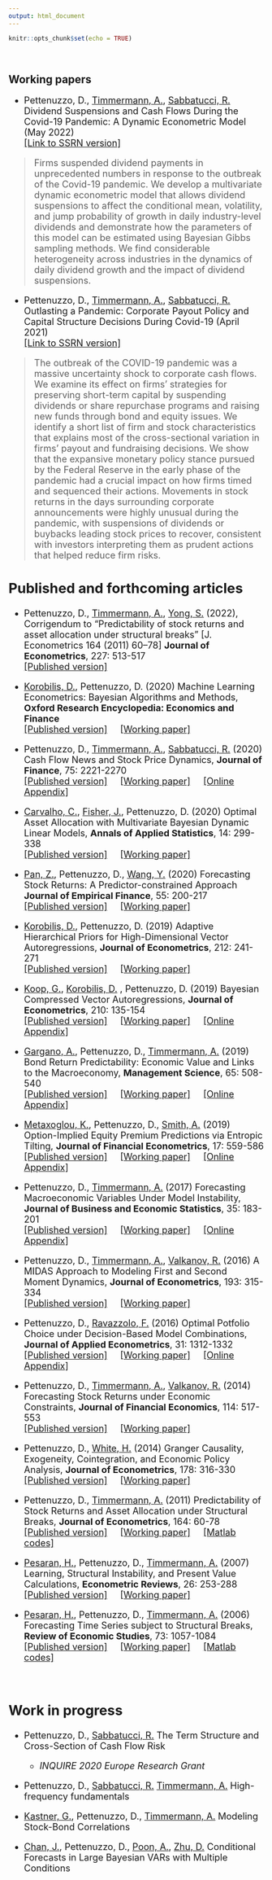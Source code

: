 ```yaml
---
output: html_document
---
```


<link rel="stylesheet" href="styles.css" type="text/css">
<link rel="stylesheet" href="css/academicons.min.css"/>

```r
knitr::opts_chunk$set(echo = TRUE)
```

\


## Working papers 

<font size="+1">

* Pettenuzzo, D., [Timmermann, A.](http://rady.ucsd.edu/faculty/directory/timmermann/), [Sabbatucci, R.](https://sites.google.com/site/riccardosabbatucci/) Dividend Suspensions and Cash Flows During the Covid-19 Pandemic: A Dynamic Econometric Model (May 2022)\
[[Link to SSRN version]](https://papers.ssrn.com/sol3/papers.cfm?abstract_id=3628608)  

> Firms suspended dividend payments in unprecedented numbers in response to the outbreak of the Covid-19 pandemic. We develop a multivariate dynamic econometric model that allows dividend suspensions to affect the conditional mean, volatility, and jump probability of growth in daily industry-level dividends and demonstrate how the parameters of this model can be estimated using Bayesian Gibbs sampling methods. We find considerable heterogeneity across industries in the dynamics of daily dividend growth and the impact of dividend suspensions.

* Pettenuzzo, D., [Timmermann, A.](http://rady.ucsd.edu/faculty/directory/timmermann/), [Sabbatucci, R.](https://sites.google.com/site/riccardosabbatucci/) Outlasting a Pandemic: Corporate Payout Policy and Capital Structure Decisions During Covid-19 (April 2021)\
[[Link to SSRN version]](https://papers.ssrn.com/sol3/papers.cfm?abstract_id=3823258)  

> The outbreak of the COVID-19 pandemic was a massive uncertainty shock to corporate cash flows. We examine its effect on firms’ strategies for preserving short-term capital by suspending dividends or share repurchase programs and raising new funds through bond and equity issues. We identify a short list of firm and stock characteristics that explains most of the cross-sectional variation in firms’ payout and fundraising decisions. We show that the expansive monetary policy stance pursued by the Federal Reserve in the early phase of the pandemic had a crucial impact on how firms timed and sequenced their actions. Movements in stock returns in the days surrounding corporate announcements were highly unusual during the pandemic, with suspensions of dividends or buybacks leading stock prices to recover, consistent with investors interpreting them as prudent actions that helped reduce firm risks.


## Published and forthcoming articles

<font size="+1">

* Pettenuzzo, D., [Timmermann, A.](http://rady.ucsd.edu/faculty/directory/timmermann/), [Yong, S.](https://sites.google.com/view/ysong1) (2022), Corrigendum to “Predictability of stock returns and asset allocation under structural breaks” [J. Econometrics 164 (2011) 60–78] __Journal of Econometrics__, 227: 513-517 \
[[Published version]](https://www.sciencedirect.com/science/article/pii/S0304407621000476) &nbsp; &nbsp;

* [Korobilis, D.](https://sites.google.com/site/dimitriskorobilis/), Pettenuzzo, D. (2020) Machine Learning Econometrics: Bayesian Algorithms and Methods, __Oxford Research Encyclopedia: Economics and Finance__  \
[[Published version]](https://doi.org/10.1093/acrefore/9780190625979.013.588) &nbsp; &nbsp; [[Working paper]](https://papers.ssrn.com/sol3/papers.cfm?abstract_id=3580433) &nbsp; &nbsp; 

* Pettenuzzo, D., [Timmermann, A.](http://rady.ucsd.edu/faculty/directory/timmermann/), [Sabbatucci, R.](https://sites.google.com/site/riccardosabbatucci/) (2020) Cash Flow News and Stock Price Dynamics, __Journal of Finance__, 75: 2221-2270    
[[Published version]](https://doi.org/10.1111/jofi.12901) &nbsp; &nbsp; [[Working paper]](http://ssrn.com/abstract=3127042) &nbsp; &nbsp; [[Online Appendix]](https://onlinelibrary.wiley.com/action/downloadSupplement?doi=10.1111%2Fjofi.12901&file=jofi12901-sup-0001-OnlineAppendix.pdf)  

* [Carvalho, C.](http://faculty.mccombs.utexas.edu/carlos.carvalho/personal.html), [Fisher, J.](https://www.linkedin.com/pub/jared-fisher/21/809/362), Pettenuzzo, D. (2020) Optimal Asset Allocation with Multivariate Bayesian Dynamic Linear Models, __Annals of Applied Statistics__, 14: 299-338
\
[[Published version]](https://projecteuclid.org/euclid.aoas/1587002676) &nbsp; &nbsp; [[Working paper]](http://ssrn.com/abstract=3254935) &nbsp; &nbsp;  

* [Pan, Z.](https://www.researchgate.net/profile/Zhiyuan_Pan2), Pettenuzzo, D., [Wang, Y.](https://www.researchgate.net/profile/Yudong_Wang12/publications) (2020) Forecasting Stock Returns: A Predictor-constrained Approach __Journal of Empirical Finance__, 55: 200-217
\
  [[Published version]](https://doi.org/10.1016/j.jempfin.2019.11.008) &nbsp; &nbsp; [[Working paper]](https://papers.ssrn.com/sol3/papers.cfm?abstract_id=3054652) &nbsp; &nbsp;  

* [Korobilis, D.](https://sites.google.com/site/dimitriskorobilis/), Pettenuzzo, D. (2019) Adaptive Hierarchical Priors for High-Dimensional Vector Autoregressions, __Journal of Econometrics__, 212: 241-271 \
[[Published version]](https://doi.org/10.1016/j.jeconom.2019.04.029) &nbsp; &nbsp; [[Working paper]](https://papers.ssrn.com/sol3/papers.cfm?abstract_id=2886053) &nbsp; &nbsp;  


* [Koop, G.](http://personal.strath.ac.uk/gary.koop/), [Korobilis, D.](https://sites.google.com/site/dimitriskorobilis/) , Pettenuzzo, D. (2019) Bayesian Compressed Vector Autoregressions, __Journal of Econometrics__, 210: 135-154 \
  [[Published version]](https://doi.org/10.1016/j.jeconom.2018.11.009) &nbsp; &nbsp; [[Working paper]](http://papers.ssrn.com/sol3/papers.cfm?abstract_id=2754241) &nbsp; &nbsp; [[Online Appendix]](files/2017_06_05_BCVAR_Appendix.pdf) 

 
* [Gargano, A.](http://fbe.unimelb.edu.au/finance/staff/academic/2524), Pettenuzzo, D., [Timmermann, A.](http://rady.ucsd.edu/faculty/directory/timmermann/) (2019) Bond Return Predictability: Economic Value and Links to the Macroeconomy, __Management Science__,  65: 508-540  
[[Published version]](http://pubsonline.informs.org/doi/abs/10.1287/mnsc.2017.2829) &nbsp; &nbsp; [[Working paper]](http://papers.ssrn.com/sol3/papers.cfm?abstract_id=2471273) &nbsp; &nbsp; [[Online Appendix]](files/2017_04_18_bond_return_predictability_ON_LINE_APPENDIX.pdf) 
 
* [Metaxoglou, K.](http://carleton.ca/economics/people/metaxoglou-konstantinos/), Pettenuzzo, D., [Smith, A.](http://are.ucdavis.edu/en/people/faculty/aaron-smith/#pk_campaign=short-name-redirect&pk_kwd=asmith) (2019) Option-Implied Equity Premium Predictions via Entropic Tilting, __Journal of Financial Econometrics__,  17: 559-586  
[[Published version]](https://academic.oup.com/jfec/article/17/4/559/4990347?guestAccessKey=20547485-7185-4cfb-aee6-c318b438e544) &nbsp; &nbsp; [[Working paper]](http://papers.ssrn.com/sol3/papers.cfm?abstract_id=2754246) &nbsp; &nbsp; [[Online Appendix]](files/MPS_JFEC_APX.pdf) 

* Pettenuzzo, D., [Timmermann, A.](http://rady.ucsd.edu/faculty/directory/timmermann/) (2017) Forecasting Macroeconomic Variables Under Model Instability, __Journal of Business and Economic Statistics__, 35: 183-201  
[[Published version]](http://www.tandfonline.com/doi/abs/10.1080/07350015.2015.1051183) &nbsp; &nbsp; [[Working paper]](http://papers.ssrn.com/sol3/papers.cfm?abstract_id=2603879) &nbsp; &nbsp; [[Online Appendix]](files/Appendix_JBES_2015_May_5.pdf)  

* Pettenuzzo, D., [Timmermann, A.](http://rady.ucsd.edu/faculty/directory/timmermann/), [Valkanov, R.](http://rady.ucsd.edu/faculty/directory/valkanov/) (2016) A MIDAS Approach to Modeling First and Second Moment Dynamics, __Journal of Econometrics__, 193: 315-334  
[[Published version]](http://www.sciencedirect.com/science/article/pii/S0304407616300665) &nbsp; &nbsp; [[Working paper]](http://papers.ssrn.com/sol3/papers.cfm?abstract_id=2471287)

* Pettenuzzo, D., [Ravazzolo, F.](http://francescoravazzolo.com/) (2016) Optimal Potfolio Choice under Decision-Based Model Combinations, __Journal of Applied Econometrics__, 31: 1312-1332  
[[Published version]](http://onlinelibrary.wiley.com/doi/10.1002/jae.2502/abstract) &nbsp; &nbsp; [[Working paper]](http://ssrn.com/abstract=2516950) &nbsp; &nbsp; [[Online Appendix]](files/Pettenuzzo_Ravazzolo_JAE_Appendix_Nov04.pdf)

* Pettenuzzo, D., [Timmermann, A.](http://rady.ucsd.edu/faculty/directory/timmermann/), [Valkanov, R.](http://rady.ucsd.edu/faculty/directory/valkanov/)  (2014) Forecasting Stock Returns under Economic Constraints,  __Journal of Financial Economics__, 114: 517-553  
[[Published version]](http://dx.doi.org/10.1016/j.jfineco.2014.07.015) &nbsp; &nbsp; [[Working paper]](files/2013.12.02 Pettenuzzo_Timmermann_Valkanov.pdf)

* Pettenuzzo, D., [White, H.](http://economics.ucsd.edu/facRes/inMemoriam/whiteHalbert/) (2014) Granger Causality, Exogeneity, Cointegration, and Economic Policy Analysis, __Journal of Econometrics__, 178: 316-330  
[[Published version]](http://www.sciencedirect.com/science/article/pii/S0304407613001942) &nbsp; &nbsp; [[Working paper]](files/2011_10_31 Pettenuzzo and White.pdf)

* Pettenuzzo, D., [Timmermann, A.](http://rady.ucsd.edu/faculty/directory/timmermann/) (2011) Predictability of Stock Returns and Asset Allocation under Structural Breaks,  __Journal of Econometrics__, 164: 60-78  
[[Published version]](http://www.sciencedirect.com/science/article/pii/S0304407611000479) &nbsp; &nbsp; [[Working paper]](files/Pettenuzzo and Timmermann (2011).pdf) &nbsp; &nbsp; [[Matlab codes]](files/2011 JoE codes.zip)

* [Pesaran, H.](http://dornsife.usc.edu/cf/faculty-and-staff/faculty.cfm?pid=1003600), Pettenuzzo, D., [Timmermann, A.](http://rady.ucsd.edu/faculty/directory/timmermann/) (2007) Learning, Structural Instability, and Present Value Calculations, __Econometric Reviews__, 26: 253-288  
[[Published version]](http://www.tandfonline.com/doi/abs/10.1080/07474930701220352) &nbsp; &nbsp; [[Working paper]](files/Pesaran et al (2007).pdf)

* [Pesaran, H.](http://dornsife.usc.edu/cf/faculty-and-staff/faculty.cfm?pid=1003600), Pettenuzzo, D., [Timmermann, A.](http://rady.ucsd.edu/faculty/directory/timmermann/) (2006) Forecasting Time Series subject to Structural Breaks, __Review of Economic Studies__, 73: 1057-1084    
[[Published version]](http://restud.oxfordjournals.org/content/73/4/1057.full) &nbsp; &nbsp; [[Working paper]](files/Pesaran et al (2006).pdf) &nbsp; &nbsp; [[Matlab codes]](files/2006 ReStud codes.zip)

\


## Work in progress

<font size="+1">


* Pettenuzzo, D., [Sabbatucci, R.](https://sites.google.com/site/riccardosabbatucci/) The Term Structure and Cross-Section of Cash Flow Risk
  + _INQUIRE 2020 Europe Research Grant_
  
* Pettenuzzo, D., [Sabbatucci, R.](https://sites.google.com/site/riccardosabbatucci/) [Timmermann, A.](http://rady.ucsd.edu/faculty/directory/timmermann/)  High-frequency fundamentals
  
* [Kastner, G.](https://www.wu.ac.at/en/statmath/faculty-staff/faculty/gkastner/), Pettenuzzo, D., [Timmermann, A.](http://rady.ucsd.edu/faculty/directory/timmermann/)  Modeling Stock-Bond Correlations

* [Chan, J.](https://joshuachan.org), Pettenuzzo, D., [Poon, A.](https://sites.google.com/view/aubreybcpoon/home?authuser=0), [Zhu, D.](https://research.monash.edu/en/persons/dan-zhu) Conditional Forecasts in Large Bayesian VARs with Multiple Conditions



